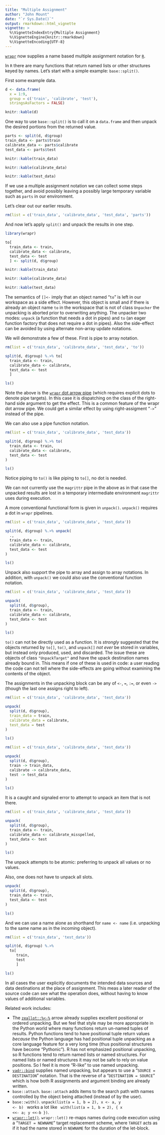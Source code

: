 ```yaml
---
title: "Multiple Assignment"
author: "John Mount"
date: "`r Sys.Date()`"
output: rmarkdown::html_vignette
vignette: >
  %\VignetteIndexEntry{Multiple Assignment}
  %\VignetteEngine{knitr::rmarkdown}
  %\VignetteEncoding{UTF-8}
---
```



[`wrapr`](https://github.com/WinVector/wrapr) now supplies a name based multiple assignment notation for [`R`](https://www.r-project.org).

In `R` there are many functions that return named lists or other structures keyed by names. Let's start with a simple example: `base::split()`.

First some example data.

```r
d <- data.frame(
  x = 1:9,
  group = c('train', 'calibrate', 'test'),
  stringsAsFactors = FALSE)

knitr::kable(d)
```

One way to use `base::split()` is to call it on a `data.frame` and then unpack the desired portions from the returned value.

```r
parts <- split(d, d$group)
train_data <- parts$train
calibrate_data <- parts$calibrate
test_data <- parts$test
```

```r
knitr::kable(train_data)

knitr::kable(calibrate_data)

knitr::kable(test_data)
```

If we use a multiple assignment notation we can collect some steps together, and avoid possibly leaving a possibly large temporary variable such as `parts` in our environment.

Let's clear out our earlier results.

```r
rm(list = c('train_data', 'calibrate_data', 'test_data', 'parts'))
```

And now let's apply `split()` and unpack the results in one step.

```r
library(wrapr)

to[
  train_data <- train,
  calibrate_data <- calibrate,
  test_data <- test
  ] <- split(d, d$group)
```

```r
knitr::kable(train_data)

knitr::kable(calibrate_data)

knitr::kable(test_data)
```

The semantics of `[]<-` imply that an object named "`to`" is left in our workspace as a side effect.  However, this object is small and if there is already an object name `to` in the workspace that is not of class `Unpacker` the unpacking is aborted prior to overwriting anything.  The unpacker two modes: `unpack` (a function that needs a dot in pipes) and `to` (an eager function factory that does not require a dot in pipes).  Also the side-effect can be avoided by using alternate non-array update notations.

We will demonstrate a few of these.  First is pipe to array notation.

```r
rm(list = c('train_data', 'calibrate_data', 'test_data', 'to'))
```

```r
split(d, d$group) %.>% to[
  train_data <- train,
  calibrate_data <- calibrate,
  test_data <- test
  ]

ls()
```

Note the above is the [`wrapr` dot arrow pipe](https://journal.r-project.org/archive/2018/RJ-2018-042/index.html) (which requires explicit dots to denote pipe targets).  In this case it is dispatching on the class of the right-hand side argument to get the effect.  This is a common feature of the wrapr dot arrow pipe.  We could get a similar effect by using right-assigment "`->`" instead of the pipe.

We can also use a pipe function notation.

```r
rm(list = c('train_data', 'calibrate_data', 'test_data'))
```

```r
split(d, d$group) %.>% to(
  train_data <- train,
  calibrate_data <- calibrate,
  test_data <- test
)

ls()
```

Notice piping to `to()` is like piping to `to[]`, no dot is needed.

We can not currently use the `magrittr` pipe in the above as in that case the unpacked results are lost in a temporary intermediate environment `magrittr` uses during execution.

A more conventional functional form is given in `unpack()`.  `unpack()` requires a dot in `wrapr` pipelines.


```r
rm(list = c('train_data', 'calibrate_data', 'test_data'))
```

```r
split(d, d$group) %.>% unpack(
  .,
  train_data <- train,
  calibrate_data <- calibrate,
  test_data <- test
)

ls()
```

Unpack also support the pipe to array and assign to array notations.  In addition, with `unpack()` we could also use the conventional function notation.

```r
rm(list = c('train_data', 'calibrate_data', 'test_data'))
```

```r
unpack(
  split(d, d$group),
  train_data <- train,
  calibrate_data <- calibrate,
  test_data <- test
)

ls()
```

`to()` can not be directly used as a function.  It is *strongly* suggested that the objects returned by `to[]`, `to()`, and `unpack[]` *not ever* be stored in variables, but instead only produced, used, and discarded.  The issue these are objects of class `"UnpackTarget"` and have the upack destination names already bound in. This means if one of these is used in code: a user reading the code can not tell where the side-effects are going without examining the contents of the object.

The assignments in the unpacking block can be any of `<-`, `=`, `:=`, or even `->` (though the last one assigns right to left).

```r
rm(list = c('train_data', 'calibrate_data', 'test_data'))
```

```r
unpack(
  split(d, d$group),
  train_data = train,
  calibrate_data = calibrate,
  test_data = test
)

ls()
```

```r
rm(list = c('train_data', 'calibrate_data', 'test_data'))
```


```r
unpack(
  split(d, d$group),
  train -> train_data,
  calibrate -> calibrate_data,
  test -> test_data
)

ls()
```

It is a caught and signaled error to attempt to unpack an item that is not there.

```r
rm(list = c('train_data', 'calibrate_data', 'test_data'))
```

```r
unpack(
  split(d, d$group),
  train_data <- train,
  calibrate_data <- calibrate_misspelled,
  test_data <- test
)
```

```r
ls()
```

The unpack attempts to be atomic: preferring to unpack all values or no values.

Also, one does not have to unpack all slots.

```r
unpack(
  split(d, d$group),
  train_data <- train,
  test_data <- test
)

ls()
```


And we can use a name alone as shorthand for `name <- name` (i.e. unpacking to the same name as in the incoming object).


```r
rm(list = c('train_data', 'test_data'))
```

```r
split(d, d$group) %.>%
  to[
     train,
     test
     ]

ls()
```

In all cases the user explicitly documents the intended data sources and data destinations at the place of assignment.  This meas a later reader of the source code can see what the operation does, without having to know values of additional variables.



Related work includes:

<ul>
<li>
The <a href="https://CRAN.R-project.org/package=zeallot"><code>zeallot::%&lt;-%</code></a> arrow already supplies excellent positional or ordered unpacking. But we feel that style may be more appropriate in the Python world where many functions return un-named tuples of results.  Python functions tend to have positional tuple return values <em>because</em> the Python language has had positional tuple unpacking as a core language feature for a very long time (thus positional structures have become "Pythonic").  R has not emphasized positional unpacking, so R functions tend to return named lists or named structures.  For named lists or named structures it may not be safe to rely on value positions.  So I feel it is more "R-like" to use named unpacking.</li>
<li>
<a href="https://github.com/crowding/vadr/blob/master/R/bind.R"><code>vadr::bind</code></a> supplies named unpacking, but appears to use a "<code>SOURCE = DESTINATION</code>" notation. That is the reverse of a "<code>DESTINATION = SOURCE</code>" which is how both R assignments and argument binding are already written.</li>
<li><code>base::attach</code>.  <code>base::attach</code> adds items to the search path with names controlled by the object being attached (instead of by the user).</li>
<li><code>base::with()</code>.  <code>unpack(list(a = 1, b = 2), x &lt;- a, y &lt;- b)
</code> works a lot like <code>
with(list(a = 1, b = 2), { x &lt;&lt;- a; y &lt;&lt;-b })</code>.
</li>
<li><a href="https://winvector.github.io/wrapr/articles/let.html"><code>wrapr::let()</code></a>.  <code>wrapr::let()</code> re-maps names during code execution using a "<code>TARGET = NEWNAME</code>" target replacement scheme, where <code>TARGET</code> acts as if it had the name stored in <code>NEWNAME</code> for the duration of the let-block.
</li>
</ul>
